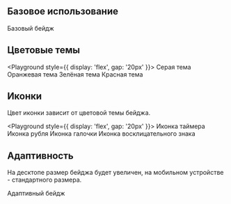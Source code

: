 
## Базовое использование

<Playground>
    <PriceBadge>Базовый бейдж</PriceBadge>   
</Playground>

## Цветовые темы

<Playground style={{ display: 'flex', gap: '20px' }}>
    <PriceBadge theme='grey'>Серая тема</PriceBadge>  
    <PriceBadge theme='orange'>Оранжевая тема</PriceBadge>
    <PriceBadge theme='green'>Зелёная тема</PriceBadge>
    <PriceBadge theme='red'>Красная тема</PriceBadge>
</Playground>

## Иконки
Цвет иконки зависит от цветовой темы бейджа.

<Playground style={{ display: 'flex', gap: '20px' }}>
    <PriceBadge theme='grey' iconType='timer'>Иконка таймера</PriceBadge>   
    <PriceBadge theme='orange' iconType='price'>Иконка рубля</PriceBadge>
    <PriceBadge theme='green' iconType='check'>Иконка галочки</PriceBadge>
    <PriceBadge theme='red' iconType='attention'>Иконка восклицательного знака</PriceBadge>
</Playground>

## Адаптивность
На десктопе размер бейджа будет увеличен, на мобильном устройстве - стандартного размера. 

<Playground>
    <PriceBadge theme='green' isAdaptive>Адаптивный бейдж</PriceBadge>     
</Playground>